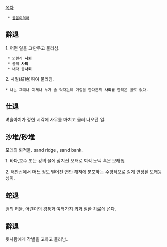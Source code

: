 [[목차]]
  * [[동음이의어]]

== 辭退 ==
1. 어떤 일을 그만두고 물러섬.

  * 의원직 '''사퇴'''
  * 공직 '''사퇴'''
  * 내각 총'''사퇴'''

2. 사절(辭絶)하여 물리침. 

 * 나는 그때나 이제나 누가 술 먹자는데 거절을 한다든지 '''사퇴'''를 한적은 별로 없다.

== 仕退 ==
벼슬아치가 정한 시각에 사무를 마치고 물러 나오던 일.

== 沙堆/砂堆 ==
모래의 퇴적물. sand ridge , sand bank. 

1. 바다,호수 또는 강의 물에 잠겨진 모래로 퇴적 둔덕 혹은 모래톱.

2. 해안선에서 어느 정도 떨어진 연안 해저에 분포하는 수평적으로 길게 연장된 모래등성이. 

== 蛇退 ==
뱀의 허물. 어린이의 경풍과 여러가지 [[외과]] 질환 치료에 쓴다.

== 辭退 ==
윗사람에게 작별을 고하고 물러남. 

